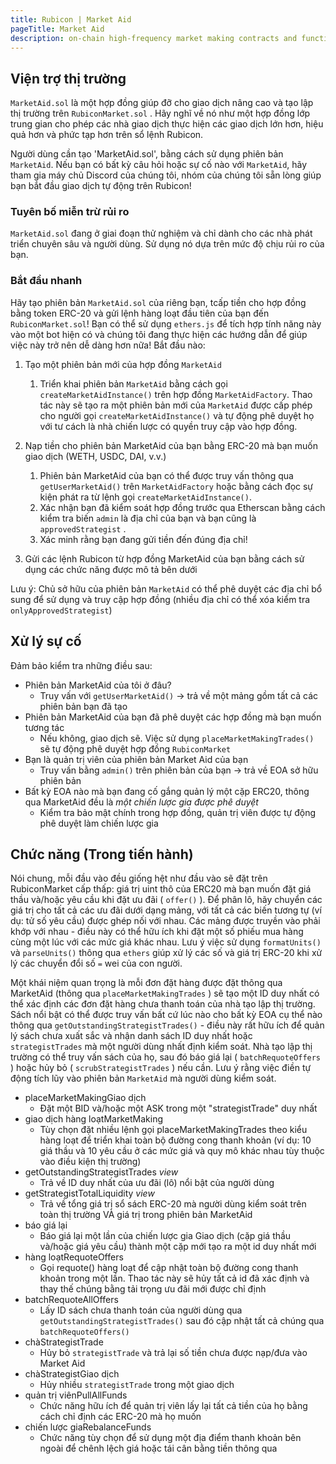 ```yaml
---
title: Rubicon | Market Aid
pageTitle: Market Aid
description: on-chain high-frequency market making contracts and functionality for Rubicon
---
```


## Viện trợ thị trường

`MarketAid.sol` là một hợp đồng giúp đỡ cho giao dịch nâng cao và tạo lập thị trường trên `RubiconMarket.sol` . Hãy nghĩ về nó như một hợp đồng lớp trung gian cho phép các nhà giao dịch thực hiện các giao dịch lớn hơn, hiệu quả hơn và phức tạp hơn trên sổ lệnh Rubicon.

Người dùng cần tạo 'MarketAid.sol',  bằng cách sử dụng phiên bản `MarketAid`. Nếu bạn có bất kỳ câu hỏi hoặc sự cố nào với `MarketAid`, hãy tham gia máy chủ Discord của chúng tôi, nhóm của chúng tôi sẵn lòng giúp bạn bắt đầu giao dịch tự động trên Rubicon!


### Tuyên bố miễn trừ rủi ro

`MarketAid.sol` đang ở giai đoạn thử nghiệm và chỉ dành cho các nhà phát triển chuyên sâu và người dùng. Sử dụng nó dựa trên mức độ chịu rủi ro của bạn.

### Bắt đầu nhanh

Hãy tạo phiên bản `MarketAid.sol` của riêng bạn, tcấp tiền cho hợp đồng bằng token ERC-20 và gửi lệnh hàng loạt đầu tiên của bạn đến `RubiconMarket.sol`! Bạn có thể sử dụng `ethers.js` để tích hợp tính năng này vào một bot hiện có và chúng tôi đang thực hiện các hướng dẫn để giúp việc này trở nên dễ dàng hơn nữa! Bắt đầu nào:

1. Tạo một phiên bản mới của hợp đồng `MarketAid`
   1. Triển khai phiên bản `MarketAid` bằng cách gọi `createMarketAidInstance()` trên hợp đồng `MarketAidFactory`. Thao tác này sẽ tạo ra một phiên bản mới của `MarketAid` được cấp phép cho người gọi `createMarketAidInstance()` và tự động phê duyệt họ với tư cách là nhà chiến lược có quyền truy cập vào hợp đồng.
2. Nạp tiền cho phiên bản MarketAid của bạn bằng ERC-20 mà bạn muốn giao dịch (WETH, USDC, DAI, v.v.)

   1. Phiên bản MarketAid của bạn có thể được truy vấn thông qua `getUserMarketAid()` trên `MarketAidFactory` hoặc bằng cách đọc sự kiện phát ra từ lệnh gọi `createMarketAidInstance()`.
   2. Xác nhận bạn đã kiểm soát hợp đồng trước qua Etherscan bằng cách kiểm tra biến `admin` là địa chỉ của bạn và bạn cũng là `approvedStrategist` .
   3. Xác minh rằng bạn đang gửi tiền đến đúng địa chỉ!

3. Gửi các lệnh Rubicon từ hợp đồng MarketAid của bạn bằng cách sử dụng các chức năng được mô tả bên dưới

Lưu ý: Chủ sở hữu của phiên bản `MarketAid` có thể phê duyệt các địa chỉ bổ sung để sử dụng và truy cập hợp đồng (nhiều địa chỉ có thể xóa kiểm tra `onlyApprovedStrategist`)

## Xử lý sự cố

Đảm bảo kiểm tra những điều sau:

- Phiên bản MarketAid của tôi ở đâu?
  - Truy vấn với `getUserMarketAid()` -> trả về một mảng gồm tất cả các phiên bản bạn đã tạo
- Phiên bản MarketAid của bạn đã phê duyệt các hợp đồng mà bạn muốn tương tác
  - Nếu không, giao dịch sẽ. Việc sử dụng `placeMarketMakingTrades()` sẽ tự động phê duyệt hợp đồng `RubiconMarket`
- Bạn là quản trị viên của phiên bản Market Aid của bạn
  - Truy vấn bằng `admin()` trên phiên bản của bạn -> trả về EOA sở hữu phiên bản
- Bất kỳ EOA nào mà bạn đang cố gắng quản lý một cặp ERC20, thông qua MarketAid đều là _một chiến lược gia được phê duyệt_
  - Kiểm tra bảo mật chính trong hợp đồng, quản trị viên được tự động phê duyệt làm chiến lược gia

## Chức năng (Trong tiến hành)

Nói chung, mỗi đầu vào đều giống hệt như đầu vào sẽ đặt trên RubiconMarket cấp thấp: giá trị uint thô của ERC20 mà bạn muốn đặt giá thầu và/hoặc yêu cầu khi đặt ưu đãi ( `offer()` ). Để phân lô, hãy chuyển các giá trị cho tất cả các ưu đãi dưới dạng mảng, với tất cả các biến tương tự (ví dụ: tử số yêu cầu) được ghép nối với nhau. Các mảng được truyền vào phải khớp với nhau - điều này có thể hữu ích khi đặt một số phiếu mua hàng cùng một lúc với các mức giá khác nhau. Lưu ý việc sử dụng `formatUnits()` và `parseUnits()` thông qua `ethers` giúp xử lý các số và giá trị ERC-20 khi xử lý các chuyển đổi số `=` wei của con người.

Một khái niệm quan trọng là mỗi đơn đặt hàng được đặt thông qua MarketAid (thông qua `placeMarketMakingTrades` ) sẽ tạo một ID duy nhất có thể xác định các đơn đặt hàng chưa thanh toán của nhà tạo lập thị trường. Sách nổi bật có thể được truy vấn bất cứ lúc nào cho bất kỳ EOA cụ thể nào thông qua `getOutstandingStrategistTrades()` - điều này rất hữu ích để quản lý sách chưa xuất sắc và nhận danh sách ID duy nhất hoặc `strategistTrades` mà một người dùng nhất định kiểm soát. Nhà tạo lập thị trường có thể truy vấn sách của họ, sau đó báo giá lại ( `batchRequoteOffers` ) hoặc hủy bỏ ( `scrubStrategistTrades` ) nếu cần. Lưu ý rằng việc điền tự động tích lũy vào phiên bản `MarketAid` mà người dùng kiểm soát.

- placeMarketMakingGiao dịch
  - Đặt một BID và/hoặc một ASK trong một "strategistTrade" duy nhất
- giao dịch hàng loạtMarketMaking
  - Tùy chọn đặt nhiều lệnh gọi placeMarketMakingTrades theo kiểu hàng loạt để triển khai toàn bộ đường cong thanh khoản (ví dụ: 10 giá thầu và 10 yêu cầu ở các mức giá và quy mô khác nhau tùy thuộc vào điều kiện thị trường)
- getOutstandingStrategistTrades _view_
  - Trả về ID duy nhất của ưu đãi (lô) nổi bật của người dùng
- getStrategistTotalLiquidity _view_
  - Trả về tổng giá trị sổ sách ERC-20 mà người dùng kiểm soát trên toàn thị trường VÀ giá trị trong phiên bản MarketAid
- báo giá lại
  - Báo giá lại một lần của chiến lược gia Giao dịch (cặp giá thầu và/hoặc giá yêu cầu) thành một cặp mới tạo ra một id duy nhất mới
- hàng loạtRequoteOffers
  - Gọi requote() hàng loạt để cập nhật toàn bộ đường cong thanh khoản trong một lần. Thao tác này sẽ hủy tất cả id đã xác định và thay thế chúng bằng tải trọng ưu đãi mới được chỉ định
- batchRequoteAllOffers
  - Lấy ID sách chưa thanh toán của người dùng qua `getOutstandingStrategistTrades()` sau đó cập nhật tất cả chúng qua `batchRequoteOffers()`
- chàStrategistTrade
  - Hủy bỏ `strategistTrade` và trả lại số tiền chưa được nạp/đưa vào Market Aid
- chàStrategistGiao dịch
  - Hủy nhiều `strategistTrade` trong một giao dịch
- quản trị viênPullAllFunds
  - Chức năng hữu ích để quản trị viên lấy lại tất cả tiền của họ bằng cách chỉ định các ERC-20 mà họ muốn
- chiến lược giaRebalanceFunds
  - Chức năng tùy chọn để sử dụng một địa điểm thanh khoản bên ngoài để chênh lệch giá hoặc tái cân bằng tiền thông qua